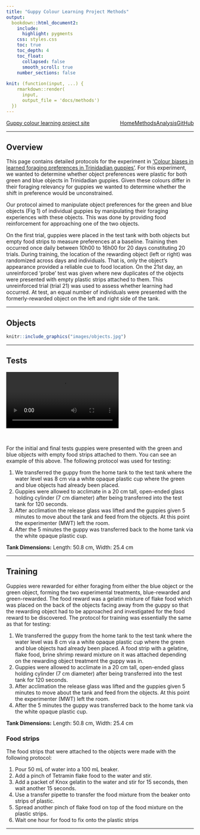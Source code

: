 ```yaml
---
title: "Guppy Colour Learning Project Methods"
output:
  bookdown::html_document2:
    include:
      highlight: pygments
    css: styles.css
    toc: true
    toc_depth: 4
    toc_float: 
      collapsed: false
      smooth_scroll: true
    number_sections: false
    
knit: (function(input, ...) {
    rmarkdown::render(
      input,
      output_file = 'docs/methods')
  })
---
```


<div class="topnav">
  <a href="index.html">Guppy colour learning project site</a>
    <a href="https://github.com/wyatt-toure/guppy-colour-learning-project" style = "float: right;">GitHub</a>
    <a href="analysis.html" style = "float: right;">Analysis</a>
    <a class="active" href="methods.html" style = "float: right;">Methods</a>
    <a href="index.html" style = "float: right;">Home</a>
</div>

***

## Overview 

This page contains detailed protocols for the experiment in <span style="text-decoration:underline">'Colour biases in learned foraging preferences in Trinidadian guppies'</span>. For this experiment, we wanted to determine whether object preferences were plastic for both green and blue objects in Trinidadian guppies. Given these colours differ in their foraging relevancy for guppies we wanted to determine whether the shift in preference would be unconstrained. 

Our protocol aimed to manipulate object preferences for the green and blue objects (Fig 1) of individual guppies by manipulating their foraging experiences with these objects. This was done by providing food reinforcement for approaching one of the two objects.

On the first trial, guppies were placed in the test tank with both objects but empty food strips to measure preferences at a baseline. Training then occurred once daily between 10h00 to 16h00 for 20 days constituting 20 trials. During training, the location of the rewarding object (left or right) was randomized across days and individuals. That is, only the object’s appearance provided a reliable cue to food location. On the 21st day, an unreinforced ‘probe’ test was given where new duplicates of the objects were presented with empty plastic strips attached to them. This unreinforced trial (trial 21) was used to assess whether learning had occurred. At test, an equal number of individuals were presented with the formerly-rewarded object on the left and right side of the tank. 

***

## Objects 

```r
knitr::include_graphics("images/objects.jpg")
```

***

## Tests

<video width="60%" height="auto" controls>
                <source src="images/example-test-trial.mp4" type="video/mp4">
            </video>

</br>

For the initial and final tests guppies were presented with the green and blue objects with empty food strips attached to them. You can see an example of this above. The following protocol was used for testing:

1.	We transferred the guppy from the home tank to the test tank where the water level was 8 cm via a white opaque plastic cup where the green and blue objects had already been placed.
2.	Guppies were allowed to acclimate in a 20 cm tall, open-ended glass holding cylinder (7 cm diameter) after being transferred into the test tank for 120 seconds.
3.	After acclimation the release glass was lifted and the guppies given 5 minutes to move about the tank and feed from the objects. At this point the experimenter (MWT) left the room.
4. After the 5 minutes the guppy was transferred back to the home tank via the white opaque plastic cup.

**Tank Dimensions:** Length: 50.8 cm, Width: 25.4 cm

***

## Training

Guppies were rewarded for either foraging from either the blue object or the green object, forming the two experimental treatments, blue-rewarded and green-rewarded. The food reward was a gelatin mixture of flake food which was placed on the back of the objects facing away from the guppy so that the rewarding object had to be approached and investigated for the food reward to be discovered. The protocol for training was essentially the same as that for testing:

1.	We transferred the guppy from the home tank to the test tank where the water level was 8 cm via a white opaque plastic cup where the green and blue objects had already been placed. A food strip with a gelatine, flake food, brine shrimp reward mixture on it was attached depending on the rewarding object treatment the guppy was in.
2.	Guppies were allowed to acclimate in a 20 cm tall, open-ended glass holding cylinder (7 cm diameter) after being transferred into the test tank for 120 seconds.
3.	After acclimation the release glass was lifted and the guppies given 5 minutes to move about the tank and feed from the objects. At this point the experimenter (MWT) left the room.
4. After the 5 minutes the guppy was transferred back to the home tank via the white opaque plastic cup.

**Tank Dimensions:** Length: 50.8 cm, Width: 25.4 cm

### Food strips

The food strips that were attached to the objects were made with the following protocol: 

1. Pour 50 mL of water into a 100 mL beaker.
2. Add a pinch of Tetramin flake food to the water and stir.
3. Add a packet of Knox gelatin to the water and stir for 15 seconds, then wait another 15 seconds.
4. Use a transfer pipette to transfer the food mixture from the beaker onto strips of plastic.
5. Spread another pinch of flake food on top of the food mixture on the plastic strips.
6. Wait one hour for food to fix onto the plastic strips

*** 

<div class="tocify-extend-page" data-unique="tocify-extend-page" style="height: 0;"></div>
